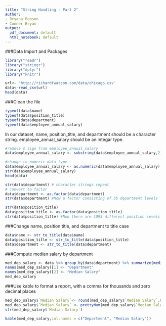 ```yaml
---
title: "String Handling - Part 2"
author:
- Bryana Benson
- Conner Bryan
output:
  pdf_document: default
  html_notebook: default
---
```

###Data Import and Packages
```r
library("readr")
library("stringr")
library("dplyr")
library("knitr")

```


```r
url<- 'http://richardtwatson.com/data/chicago.csv'
data<-read_csv(url)
head(data)
```
###Clean the file

```r
typeof(data$name)
typeof(data$position_title)
typeof(data$department)
typeof(data$employee_annual_salary)
```
In our dataset, name, position_title, and department should be a character string. employee_annual_salary should be an integar type.

```r
#remove $ sign from employee_annual_salary
data$employee_annual_salary <- substring(data$employee_annual_salary,2) #start string from 2nd character
```

```r
#change to numeric data type
data$employee_annual_salary <- as.numeric(data$employee_annual_salary)
str(data$employee_annual_salary)
head(data)
```
```r
str(data$department) # character strings repeat 
# convert to factor
data$department <- as.factor(data$department)
str(data$department) #Now a factor consisting of 35 department levels
```


```r
str(data$position_title)
data$position_title <- as.factor(data$position_title)
str(data$position_title) #Now there are 1093 different position levels
```

###Change name, position title, and department to title case

```r
data$name <- str_to_title(data$name)
data$position_title <- str_to_title(data$position_title)
data$department <- str_to_title(data$department)
```


###Compute median salary by department 

```r
med_dep_salary <- data %>% group_by(data$department) %>% summarize(median(employee_annual_salary))
names(med_dep_salary)[1] <- "Department"
names(med_dep_salary)[2] <- "Median Salary"
med_dep_salary
```

###Use kable to format a report, with a comma for thousands and zero decimal places
```r
med_dep_salary$`Median Salary`<- round(med_dep_salary$`Median Salary`,0)
med_dep_salary$`Median Salary` <- prettyNum(med_dep_salary$`Median Salary`,big.mark=",",scientific=FALSE)
str(med_dep_salary$`Median Salary`)
```

```r
kable(med_dep_salary,col.names = c("Department", "Median Salary"))
```

